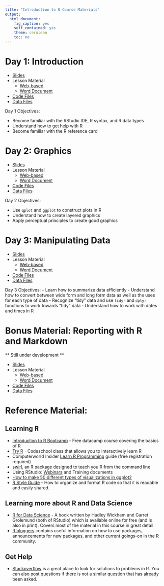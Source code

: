 ```yaml
---
title: "Introduction to R Course Materials"
output:
  html_document:
    fig_caption: yes
    self_contained: yes
    theme: cerulean
    toc: no
---
```


# Day 1: Introduction

- [Slides](01.Introduction/01.slides.html)
- Lesson Material
    - [Web-based](01.Introduction/01.guide.html)
    - [Word Document](01.Introduction/01.guide.docx)
- [Code Files](01.Introduction/code/index.html)
- [Data Files](01.Introduction/data/index.html)

Day 1 Objectives:

- Become familiar with the RStudio IDE, R syntax, and R data types
- Understand how to get help with R
- Become familiar with the R reference card




# Day 2: Graphics

- [Slides](02.Graphics/02.slides.html)
- Lesson Material
    - [Web-based](02.Graphics/02.guide.html)
    - [Word Document](02.Graphics/02.guide.docx)
- [Code Files](02.Graphics/code/index.html)
- [Data Files](02.Graphics/data/index.html)

Day 2 Objectives:

- Use `qplot` and `ggplot` to construct plots in R
- Understand how to create layered graphics
- Apply perceptual principles to create good graphics

# Day 3: Manipulating Data

- [Slides](03.DataManipulation/03.slides.html)
- Lesson Material
    - [Web-based](03.DataManipulation/03.guide.html)
    - [Word Document](03.DataManipulation/03.guide.docx)
- [Code Files](03.DataManipulation/code/index.html)
- [Data Files](03.DataManipulation/data/index.html)

Day 3 Objectives:
- Learn how to summarize data efficiently
- Understand how to convert between wide form and long form data as well as the uses for each type of data
- Recognize "tidy" data and use `tidyr` and `dplyr` functions to work towards "tidy" data
- Understand how to work with dates and times in R

# Bonus Material: Reporting with R and Markdown

** Still under development **

- [Slides](04.Knitr/04.slides.html)
- Lesson Material
    - [Web-based](04.Knitr/04.guide.html)
    - [Word Document](04.Knitr/04.guide.docx)
- [Code Files](04.Knitr/code/index.html)
- [Data Files](04.Knitr/data/index.html)


# Reference Material:
## Learning R
- [Introduction to R Bootcamp](https://www.datacamp.com/courses/free-introduction-to-r) - Free datacamp course covering the basics of R
- [Try R](http://tryr.codeschool.com/) - Codeschool class that allows you to interactively learn R
- Computerworld Insider [Learn R Programming](http://www.computerworld.com/article/2884322/app-development/learn-r-programming-basics-with-our-pdf.html#tk.ctw-infsb) guide (free registration required)
- [swirl](http://swirlstats.com/), an R package designed to teach you R from the command line
- Using RStudio: [Webinars](https://www.rstudio.com/resources/webinars/) and Training documents
- [How to make 50 different types of visualizations in ggplot2](http://r-statistics.co/Top50-Ggplot2-Visualizations-MasterList-R-Code.html)
- [R Style Guide](http://adv-r.had.co.nz/Style.html) - How to organize and format R code so that it is readable and easily shared.

## Learning more about R and Data Science
- [R for Data Science](http://r4ds.had.co.nz/) - A book written by Hadley Wickham and Garret Grolemund (both of RStudio) which is available online for free (and is also in print). Covers most of the material in this course in great detail. 
- [R bloggers](http://www.r-bloggers.com/) contains useful information on how to use packages, announcements for new packages, and other current goings-on in the R community. 

## Get Help
- [Stackoverflow](https://stackoverflow.com/questions/tagged/r) is a great place to look for solutions to problems in R. You can also post questions if there is not a similar question that has already been asked.
